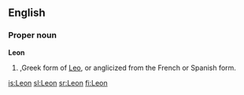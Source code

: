 {{see|leon|león|León|Léon}}

==English==
===Proper noun===
'''Leon'''

#{{given name|male|}},Greek form of [[Leo]], or anglicized from the French or Spanish form.

[[is:Leon]]
[[sl:Leon]]
[[sr:Leon]]
[[fi:Leon]]